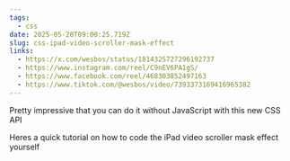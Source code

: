 ```yaml
---
tags:
  - css
date: 2025-05-28T09:00:25.719Z
slug: css-ipad-video-scroller-mask-effect
links:
  - https://x.com/wesbos/status/1814325727296192737
  - https://www.instagram.com/reel/C9nEV6PA1gS/
  - https://www.facebook.com/reel/468303852497163
  - https://www.tiktok.com/@wesbos/video/7393373169416965382
---
```


Pretty impressive that you can do it without JavaScript with this new CSS API

Heres a quick tutorial on how to code the iPad video scroller mask effect yourself
